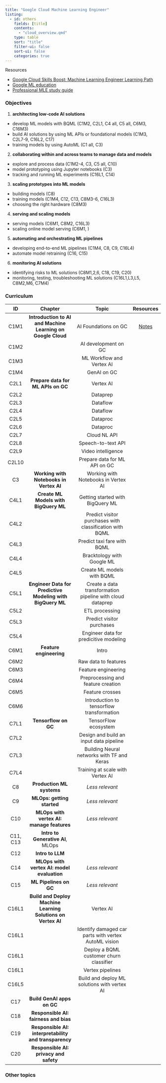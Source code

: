 ```yaml
---
title: "Google Cloud Machine Learning Engineer"
listing:
  - id: others
    fields: [title]
    contents: 
      - "cloud_overview.qmd"
    type: table
    sort: "title"
    filter-ui: false
    sort-ui: false
    categories: true
---
```


Resources

* [Google Cloud Skills Boost: Machine Learning Engineer Learning Path](https://www.cloudskillsboost.google/paths/17)
* [Google ML education](https://developers.google.com/machine-learning)
* [Professional MLE study guide](https://www.cloudskillsboost.google/paths/17/course_templates/1171)


### Objectives

1. **architecting low-code AI solutions**
  * develop ML models with BQML (C1M2, C2L1, C4 all, C5 all, C6M3, C16M3)
  * build AI solutions by using ML APIs or foundational models (C1M3, C2L7-9, C16L2, C17)
  * training models by using AutoML (C1 all, C3)
2. **collaborating within and across teams to manage data and models**
  * explore and process data (C1M2-4, C3, C5 all, C10)
  * model prototyping using Jupyter notebooks (C3)
  * tracking and running ML experiments (C16L1, C14)
3. **scaling prototypes into ML models**
  * building models (C8)
  * training models (C1M4, C12, C13, C8M3-6, C16L3)
  * choosing the right hardware (C8M3)
4. **serving and scaling models**
  * serving models (C6M1, C8M2, C16L3)
  * scaling online model serving (C6M1, )
5. **automating and orchestrating ML pipelines**
  * developing end-to-end ML pipelines (C1M4, C8, C9, C16L4)
  * automate model retraining (C16, C15)
6. **monitoring AI solutions**
  * identifying risks to ML solutions (C8M1,2,6, C18, C19, C20)
  * monitoring, testing, troubleshooting ML solutions (C16L1,L3,L5, C8M2,M6, C7M4)


### Curriculum

| ID |Chapter|  Topic | Resources |
|:--:|:-------:|:---------:|:---:|
| C1M1 | **Introduction to AI and Machine Learning on Google Cloud** |  AI Foundations on GC | [Notes](c1.qmd)   |
| C1M2 || AI development on GC |     |
| C1M3 ||  ML Workflow and Vertex AI |   | 
| C1M4 ||  GenAI on GC |    |
| C2L1 | **Prepare data for ML APIs on GC** |  Vertex AI  |  |
| C2L2 | |  Dataprep  |  |
| C2L3 | |  Dataflow  |  |
| C2L4 | |  Dataflow |  |
| C2L5 | |  Dataproc |  |
| C2L6 | |  Dataproc |  |
| C2L7 | |  Cloud NL API |  |
| C2L8 | |  Speech-to-text API |  |
| C2L9 | |   Video intelligence |  |
| C2L10 | |  Prepare data for ML API on GC |  |
| C3 | **Working with Notebooks in Vertex AI** |  Working with Notebooks in Vertex AI |  |
| C4L1 | **Create ML Models with BigQuery ML** | Getting started with BigQuery ML  |  |
| C4L2 | | Predict visitor purchases with classification with BQML |  |
| C4L3 | | Predict taxi fare with BQML   |  |
| C4L4 | | Bracktology with Google ML  |  |
| C4L5 | |Create ML models with BQML   |  |
| C5L1 | **Engineer Data for Predictive Modeling with BigQuery ML** | Create a data transformation pipeline with cloud dataprep  |  |
| C5L2 | | ETL processing  |  |
| C5L3 | | Predict visitor purchases|  |
| C5L4 | | Engineer data for predicitive modeling   |  |
| C6M1 | **Feature engineering** | Intro  |  |
| C6M2 | | Raw data to features   |  |
| C6M3 | | Feature engineering   |  |
| C6M4 | | Preprocessing and feature creation  |  |
| C6M5 | |  Feature crosses |  |
| C6M6 | |  Introduction to tensorflow transformation |  |
| C7L1 | **Tensorflow on GC** | TensorFlow ecosystem  |  |
| C7L2 | | Design and build an input data pipeline  |  |
| C7L3 | | Building Neural networks with TF and Keras   |  |
| C7L4 | |Training at scale with Vertex AI   |  |
| C8 | **Production ML systems** | *Less relevant*  |  |
| C9 | **MLOps: getting started** | *Less relevant*  |  |
| C10 | **MLOps with vertex AI: manage features** | *Less relevant*  |  |
| C11, C13 | **Intro to Generative AI**, MLOps |   |  |
| C12| **Intro to LLM** |   |  |
| C14| **MLOps with vertex AI: model evaluation**  | *Less relevant*   |  |
| C15| **ML Pipelines on GC** |  *Less relevant*  |  |
| C16L1 |**Build and Deploy Machine Learning Solutions on Vertex AI**  | Vertex AI  |  |
| C16L1 | | Identify damaged car parts with vertex AutoML vision  |  |
| C16L1 | | Deploy a BQML customer churn classifier  |  |
| C16L1 | | Vertex pipelines  |  |
| C16L5 | | Build and deploy ML solutions with vertex AI  |  |
| C17 | **Build GenAI apps on GC** |   |  |
| C18 | **Responsible AI: fairness and bias**|   |  |
| C19 | **Responsible AI: interpretability and transparency**|   |  |
| C20 | **Responsible AI: privacy and safety**|   |  |




### Other topics

::: {#others}
:::


